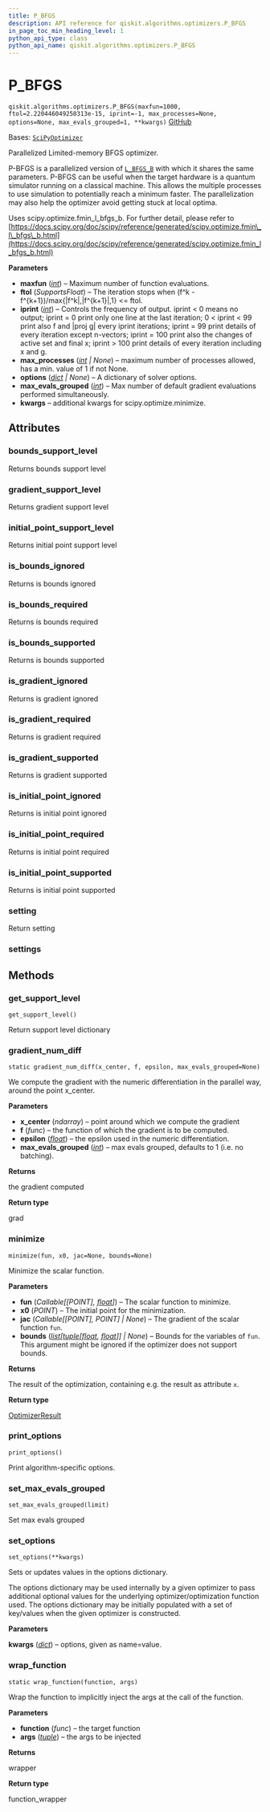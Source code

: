 ```yaml
---
title: P_BFGS
description: API reference for qiskit.algorithms.optimizers.P_BFGS
in_page_toc_min_heading_level: 1
python_api_type: class
python_api_name: qiskit.algorithms.optimizers.P_BFGS
---
```


<span id="p-bfgs" />

# P\_BFGS

<span id="qiskit.algorithms.optimizers.P_BFGS" />

`qiskit.algorithms.optimizers.P_BFGS(maxfun=1000, ftol=2.220446049250313e-15, iprint=-1, max_processes=None, options=None, max_evals_grouped=1, **kwargs)` [GitHub](https://github.com/qiskit/qiskit/tree/stable/0.25/qiskit/algorithms/optimizers/p_bfgs.py "view source code")

Bases: [`SciPyOptimizer`](qiskit.algorithms.optimizers.SciPyOptimizer "qiskit.algorithms.optimizers.scipy_optimizer.SciPyOptimizer")

Parallelized Limited-memory BFGS optimizer.

P-BFGS is a parallelized version of [`L_BFGS_B`](qiskit.algorithms.optimizers.L_BFGS_B "qiskit.algorithms.optimizers.L_BFGS_B") with which it shares the same parameters. P-BFGS can be useful when the target hardware is a quantum simulator running on a classical machine. This allows the multiple processes to use simulation to potentially reach a minimum faster. The parallelization may also help the optimizer avoid getting stuck at local optima.

Uses scipy.optimize.fmin\_l\_bfgs\_b. For further detail, please refer to [https://docs.scipy.org/doc/scipy/reference/generated/scipy.optimize.fmin\_l\_bfgs\_b.html](https://docs.scipy.org/doc/scipy/reference/generated/scipy.optimize.fmin_l_bfgs_b.html)

**Parameters**

*   **maxfun** ([*int*](https://docs.python.org/3/library/functions.html#int "(in Python v3.12)")) – Maximum number of function evaluations.
*   **ftol** (*SupportsFloat*) – The iteration stops when (f^k - f^\{k+1})/max\{|f^k|,|f^\{k+1}|,1} \<= ftol.
*   **iprint** ([*int*](https://docs.python.org/3/library/functions.html#int "(in Python v3.12)")) – Controls the frequency of output. iprint \< 0 means no output; iprint = 0 print only one line at the last iteration; 0 \< iprint \< 99 print also f and |proj g| every iprint iterations; iprint = 99 print details of every iteration except n-vectors; iprint = 100 print also the changes of active set and final x; iprint > 100 print details of every iteration including x and g.
*   **max\_processes** ([*int*](https://docs.python.org/3/library/functions.html#int "(in Python v3.12)") *| None*) – maximum number of processes allowed, has a min. value of 1 if not None.
*   **options** ([*dict*](https://docs.python.org/3/library/stdtypes.html#dict "(in Python v3.12)") *| None*) – A dictionary of solver options.
*   **max\_evals\_grouped** ([*int*](https://docs.python.org/3/library/functions.html#int "(in Python v3.12)")) – Max number of default gradient evaluations performed simultaneously.
*   **kwargs** – additional kwargs for scipy.optimize.minimize.

## Attributes

<span id="qiskit.algorithms.optimizers.P_BFGS.bounds_support_level" />

### bounds\_support\_level

Returns bounds support level

<span id="qiskit.algorithms.optimizers.P_BFGS.gradient_support_level" />

### gradient\_support\_level

Returns gradient support level

<span id="qiskit.algorithms.optimizers.P_BFGS.initial_point_support_level" />

### initial\_point\_support\_level

Returns initial point support level

<span id="qiskit.algorithms.optimizers.P_BFGS.is_bounds_ignored" />

### is\_bounds\_ignored

Returns is bounds ignored

<span id="qiskit.algorithms.optimizers.P_BFGS.is_bounds_required" />

### is\_bounds\_required

Returns is bounds required

<span id="qiskit.algorithms.optimizers.P_BFGS.is_bounds_supported" />

### is\_bounds\_supported

Returns is bounds supported

<span id="qiskit.algorithms.optimizers.P_BFGS.is_gradient_ignored" />

### is\_gradient\_ignored

Returns is gradient ignored

<span id="qiskit.algorithms.optimizers.P_BFGS.is_gradient_required" />

### is\_gradient\_required

Returns is gradient required

<span id="qiskit.algorithms.optimizers.P_BFGS.is_gradient_supported" />

### is\_gradient\_supported

Returns is gradient supported

<span id="qiskit.algorithms.optimizers.P_BFGS.is_initial_point_ignored" />

### is\_initial\_point\_ignored

Returns is initial point ignored

<span id="qiskit.algorithms.optimizers.P_BFGS.is_initial_point_required" />

### is\_initial\_point\_required

Returns is initial point required

<span id="qiskit.algorithms.optimizers.P_BFGS.is_initial_point_supported" />

### is\_initial\_point\_supported

Returns is initial point supported

<span id="qiskit.algorithms.optimizers.P_BFGS.setting" />

### setting

Return setting

<span id="qiskit.algorithms.optimizers.P_BFGS.settings" />

### settings

## Methods

### get\_support\_level

<span id="qiskit.algorithms.optimizers.P_BFGS.get_support_level" />

`get_support_level()`

Return support level dictionary

### gradient\_num\_diff

<span id="qiskit.algorithms.optimizers.P_BFGS.gradient_num_diff" />

`static gradient_num_diff(x_center, f, epsilon, max_evals_grouped=None)`

We compute the gradient with the numeric differentiation in the parallel way, around the point x\_center.

**Parameters**

*   **x\_center** (*ndarray*) – point around which we compute the gradient
*   **f** (*func*) – the function of which the gradient is to be computed.
*   **epsilon** ([*float*](https://docs.python.org/3/library/functions.html#float "(in Python v3.12)")) – the epsilon used in the numeric differentiation.
*   **max\_evals\_grouped** ([*int*](https://docs.python.org/3/library/functions.html#int "(in Python v3.12)")) – max evals grouped, defaults to 1 (i.e. no batching).

**Returns**

the gradient computed

**Return type**

grad

### minimize

<span id="qiskit.algorithms.optimizers.P_BFGS.minimize" />

`minimize(fun, x0, jac=None, bounds=None)`

Minimize the scalar function.

**Parameters**

*   **fun** (*Callable\[\[POINT],* [*float*](https://docs.python.org/3/library/functions.html#float "(in Python v3.12)")*]*) – The scalar function to minimize.
*   **x0** (*POINT*) – The initial point for the minimization.
*   **jac** (*Callable\[\[POINT], POINT] | None*) – The gradient of the scalar function `fun`.
*   **bounds** ([*list*](https://docs.python.org/3/library/stdtypes.html#list "(in Python v3.12)")*\[*[*tuple*](https://docs.python.org/3/library/stdtypes.html#tuple "(in Python v3.12)")*\[*[*float*](https://docs.python.org/3/library/functions.html#float "(in Python v3.12)")*,* [*float*](https://docs.python.org/3/library/functions.html#float "(in Python v3.12)")*]] | None*) – Bounds for the variables of `fun`. This argument might be ignored if the optimizer does not support bounds.

**Returns**

The result of the optimization, containing e.g. the result as attribute `x`.

**Return type**

[OptimizerResult](qiskit.algorithms.optimizers.OptimizerResult "qiskit.algorithms.optimizers.OptimizerResult")

### print\_options

<span id="qiskit.algorithms.optimizers.P_BFGS.print_options" />

`print_options()`

Print algorithm-specific options.

### set\_max\_evals\_grouped

<span id="qiskit.algorithms.optimizers.P_BFGS.set_max_evals_grouped" />

`set_max_evals_grouped(limit)`

Set max evals grouped

### set\_options

<span id="qiskit.algorithms.optimizers.P_BFGS.set_options" />

`set_options(**kwargs)`

Sets or updates values in the options dictionary.

The options dictionary may be used internally by a given optimizer to pass additional optional values for the underlying optimizer/optimization function used. The options dictionary may be initially populated with a set of key/values when the given optimizer is constructed.

**Parameters**

**kwargs** ([*dict*](https://docs.python.org/3/library/stdtypes.html#dict "(in Python v3.12)")) – options, given as name=value.

### wrap\_function

<span id="qiskit.algorithms.optimizers.P_BFGS.wrap_function" />

`static wrap_function(function, args)`

Wrap the function to implicitly inject the args at the call of the function.

**Parameters**

*   **function** (*func*) – the target function
*   **args** ([*tuple*](https://docs.python.org/3/library/stdtypes.html#tuple "(in Python v3.12)")) – the args to be injected

**Returns**

wrapper

**Return type**

function\_wrapper

